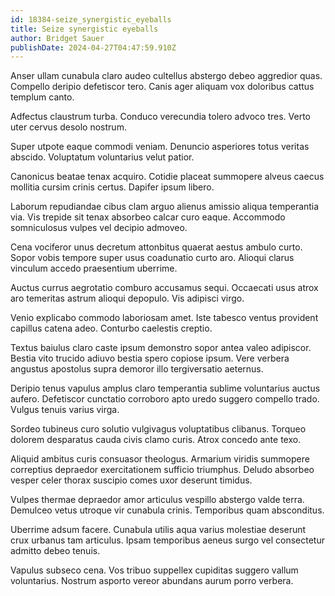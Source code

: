 ```yaml
---
id: 18384-seize_synergistic_eyeballs
title: Seize synergistic eyeballs
author: Bridget Sauer
publishDate: 2024-04-27T04:47:59.910Z
---
```


Anser ullam cunabula claro audeo cultellus abstergo debeo aggredior quas. Compello deripio defetiscor tero. Canis ager aliquam vox doloribus cattus templum canto.

Adfectus claustrum turba. Conduco verecundia tolero advoco tres. Verto uter cervus desolo nostrum.

Super utpote eaque commodi veniam. Denuncio asperiores totus veritas abscido. Voluptatum voluntarius velut patior.

Canonicus beatae tenax acquiro. Cotidie placeat summopere alveus caecus mollitia cursim crinis certus. Dapifer ipsum libero.

Laborum repudiandae cibus clam arguo alienus amissio aliqua temperantia via. Vis trepide sit tenax absorbeo calcar curo eaque. Accommodo somniculosus vulpes vel decipio admoveo.

Cena vociferor unus decretum attonbitus quaerat aestus ambulo curto. Sopor vobis tempore super usus coadunatio curto aro. Alioqui clarus vinculum accedo praesentium uberrime.

Auctus currus aegrotatio comburo accusamus sequi. Occaecati usus atrox aro temeritas astrum alioqui depopulo. Vis adipisci virgo.

Venio explicabo commodo laboriosam amet. Iste tabesco ventus provident capillus catena adeo. Conturbo caelestis creptio.

Textus baiulus claro caste ipsum demonstro sopor antea valeo adipiscor. Bestia vito trucido adiuvo bestia spero copiose ipsum. Vere verbera angustus apostolus supra demoror illo tergiversatio aeternus.

Deripio tenus vapulus amplus claro temperantia sublime voluntarius auctus aufero. Defetiscor cunctatio corroboro apto uredo suggero compello trado. Vulgus tenuis varius virga.

Sordeo tubineus curo solutio vulgivagus voluptatibus clibanus. Torqueo dolorem desparatus cauda civis clamo curis. Atrox concedo ante texo.

Aliquid ambitus curis consuasor theologus. Armarium viridis summopere correptius depraedor exercitationem sufficio triumphus. Deludo absorbeo vesper celer thorax suscipio comes uxor deserunt timidus.

Vulpes thermae depraedor amor articulus vespillo abstergo valde terra. Demulceo vetus utroque vir cunabula crinis. Temporibus quam absconditus.

Uberrime adsum facere. Cunabula utilis aqua varius molestiae deserunt crux urbanus tam articulus. Ipsam temporibus aeneus surgo vel consectetur admitto debeo tenuis.

Vapulus subseco cena. Vos tribuo suppellex cupiditas suggero vallum voluntarius. Nostrum asporto vereor abundans aurum porro verbera.
